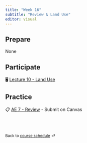```yaml
---
title: "Week 16"
subtitle: "Review & Land Use"
editor: visual
---
```



## Prepare

None

## Participate

🖥️ [Lecture 10 - Land Use](/teaching/CIVE461/slides/lec-10.html)

## Practice
📋 [AE 7 - Review](/teaching/CIVE461/ae/ae-7-review.html) - Submit on Canvas

<br><br>

::: {style="font-size: 0.875em;"}
Back to [course schedule](/teaching/CIVE461/ "Course schedule") ⏎
:::
